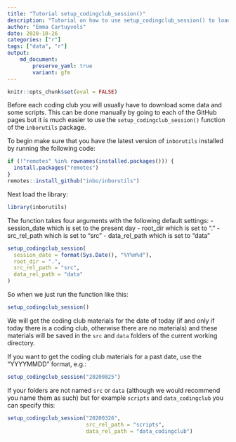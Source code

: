 ```yaml
---
title: "Tutorial setup_codingclub_session()"
description: "Tutorial on how to use setup_codingclub_session() to load data and scripts to use during coding clubs."
author: "Emma Cartuyvels"
date: 2020-10-26
categories: ["r"]
tags: ["data", "r"]
output: 
    md_document:
        preserve_yaml: true
        variant: gfm
---
```



```r
knitr::opts_chunk$set(eval = FALSE)
```


Before each coding club you will usually have to download some data and some scripts.
This can be done manually by going to each of the GitHub pages but it is much easier to use the `setup_codingclub_session()` function of the `inborutils` package.

To begin make sure that you have the latest version of `inborutils` installed by running the following code:

```r
if (!"remotes" %in% rownames(installed.packages())) {
  install.packages("remotes")
}
remotes::install_github("inbo/inborutils")
```

Next load the library:

```r
library(inborutils)
```

The function takes four arguments with the following default settings:
 - session_date which is set to the present day
 - root_dir which is set to "."
 - src_rel_path which is set to "src"
 - data_rel_path which is set to "data"

```r
setup_codingclub_session(
  session_date = format(Sys.Date(), "%Y%m%d"),
  root_dir = ".",
  src_rel_path = "src",
  data_rel_path = "data"
)
```

So when we just run the function like this:

```r
setup_codingclub_session()
```

We will get the coding club materials for the date of today (if and only if today there is a coding club, otherwise there are no materials) and these materials will be saved in the `src` and `data` folders of the current working directory.


If you want to get the coding club materials for a past date, use the "YYYYMMDD" format, e.g.: 

```r
setup_codingclub_session("20200825")
```

If your folders are not named `src` or `data` (although we would recommend you name them as such) but for example `scripts` and `data_codingclub` you can specify this:

```r
setup_codingclub_session("20200326",
                         src_rel_path = "scripts",
                         data_rel_path = "data_codingclub")

```

